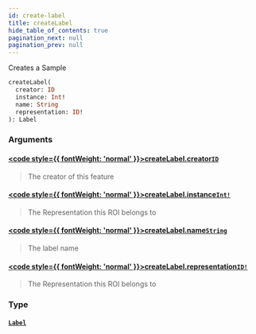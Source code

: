 ```yaml
---
id: create-label
title: createLabel
hide_table_of_contents: true
pagination_next: null
pagination_prev: null
---
```








Creates a Sample

```graphql
createLabel(
  creator: ID
  instance: Int!
  name: String
  representation: ID!
): Label
```


### Arguments

#### [<code style={{ fontWeight: 'normal' }}>createLabel.<b>creator</b></code>](#)<Bullet />[`ID`](/docs/schemas/mikro/scalars/id) <Badge class="secondary" text="scalar"/>
> The creator of this feature
> 

#### [<code style={{ fontWeight: 'normal' }}>createLabel.<b>instance</b></code>](#)<Bullet />[`Int!`](/docs/schemas/mikro/scalars/int) <Badge class="secondary" text="non-null"/> <Badge class="secondary" text="scalar"/>
> The Representation this ROI belongs to
> 

#### [<code style={{ fontWeight: 'normal' }}>createLabel.<b>name</b></code>](#)<Bullet />[`String`](/docs/schemas/mikro/scalars/string) <Badge class="secondary" text="scalar"/>
> The label name
> 

#### [<code style={{ fontWeight: 'normal' }}>createLabel.<b>representation</b></code>](#)<Bullet />[`ID!`](/docs/schemas/mikro/scalars/id) <Badge class="secondary" text="non-null"/> <Badge class="secondary" text="scalar"/>
> The Representation this ROI belongs to
> 

### Type

#### [`Label`](/docs/schemas/mikro/objects/label) <Badge class="secondary" text="object"/>
> 
> 





